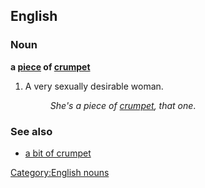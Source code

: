==English==

===Noun===
'''a [[piece]] of [[crumpet]]'''

# {{slang}} A very sexually desirable woman.
#: ''She's a piece of [[crumpet]], that one''.

===See also===
* [[a bit of crumpet]]

[[Category:English nouns]]